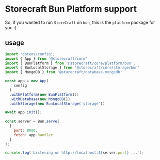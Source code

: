 # **Storecraft** Bun Platform support

So, if you wanted to run `StoreCraft` on `bun`, this is the `platform`
package for you :)


## usage

```js
import 'dotenv/config';
import { App } from '@storecraft/core'
import { BunPlatform } from '@storecraft/core/platform/bun';
import { BunLocalStorage } from '@storecraft/core/storage/bun'
import { MongoDB } from '@storecraft/database-mongodb'

const app = new App(
    config
  )
  .withPlatform(new BunPlatform())
  .withDatabase(new MongoDB())
  .withStorage(new BunLocalStorage('storage'))

await app.init();
 
const server = Bun.serve(
  {
    port: 8000,
    fetch: app.handler
  }
);

console.log(`Listening on http://localhost:${server.port} ...`);

```
